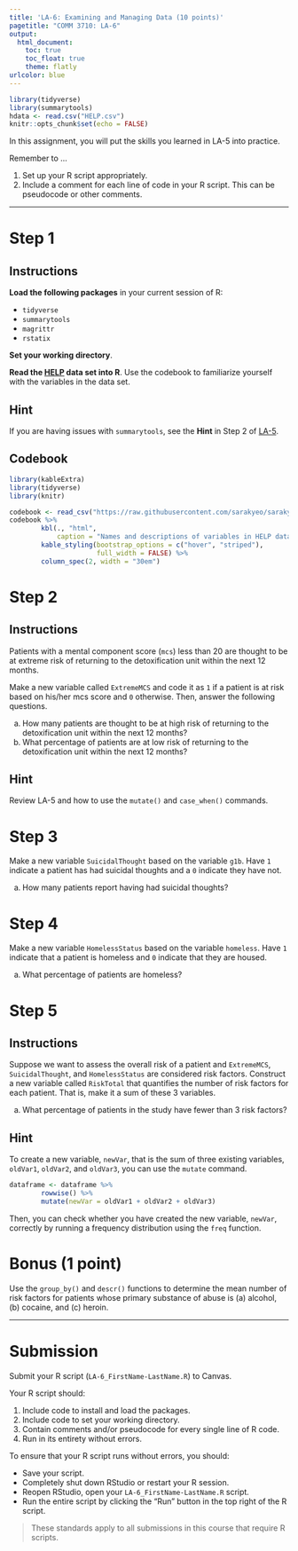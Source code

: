 ```yaml
---
title: 'LA-6: Examining and Managing Data (10 points)'
pagetitle: "COMM 3710: LA-6"
output:
  html_document:
    toc: true
    toc_float: true
    theme: flatly
urlcolor: blue
---
```


```r
library(tidyverse)
library(summarytools)
hdata <- read.csv("HELP.csv")
knitr::opts_chunk$set(echo = FALSE)
```

In this assignment, you will put the skills you learned in LA-5 into practice.

Remember to ...

1) Set up your R script appropriately.
2) Include a comment for each line of code in your R script. This can be pseudocode or other comments.

---

# Step 1 {.tabset .tabset-fade}
## Instructions
**Load the following packages** in your current session of R:

- `tidyverse`
- `summarytools`
- `magrittr`
- `rstatix`

**Set your working directory**.

**Read the [HELP](https://utah.instructure.com/files/131421311/download?download_frd=1) data set into R**. Use the codebook to familiarize yourself with the variables in the data set.

## Hint
If you are having issues with `summarytools`, see the **Hint** in Step 2 of [LA-5](https://sarakyeo.github.io/COMM-3710/LA/LA-5.html).

## Codebook

```r
library(kableExtra)
library(tidyverse)
library(knitr)

codebook <- read_csv("https://raw.githubusercontent.com/sarakyeo/sarakyeo.github.io/master/COMM-3710/LA/HELP-codebook.csv")
codebook %>%
        kbl(., "html",
            caption = "Names and descriptions of variables in HELP dataset.") %>% 
        kable_styling(bootstrap_options = c("hover", "striped"),
                      full_width = FALSE) %>% 
        column_spec(2, width = "30em")

```


# Step 2 {.tabset .tabset-fade}
## Instructions
Patients with a mental component score (`mcs`) less than 20 are thought to be at extreme risk of returning to the detoxification unit within the next 12 months.

Make a new variable called `ExtremeMCS` and code it as `1` if a patient is at risk based on his/her mcs score and `0` otherwise. Then, answer the following questions.

a) How many patients are thought to be at high risk of returning to the detoxification unit within the next 12 months?
b) What percentage of patients are at low risk of returning to the detoxification unit within the next 12 months?

## Hint
Review LA-5 and how to use the `mutate()` and `case_when()` commands.


# Step 3
Make a new variable `SuicidalThought` based on the variable `g1b`. Have `1` indicate a patient has had suicidal thoughts and a `0` indicate they have not.

a) How many patients report having had suicidal thoughts?


# Step 4 
Make a new variable `HomelessStatus` based on the variable `homeless`. Have `1` indicate that a patient is homeless and `0` indicate that they are housed.

a) What percentage of patients are homeless?


# Step 5 {.tabset .tabset-fade}
## Instructions
Suppose we want to assess the overall risk of a patient and `ExtremeMCS`, `SuicidalThought`, and `HomelessStatus` are considered risk factors. Construct a new variable called `RiskTotal` that quantifies the number of risk factors for each patient. That is, make it a sum of these 3 variables.

a) What percentage of patients in the study have fewer than 3 risk factors?

## Hint
To create a new variable, `newVar`, that is the sum of three existing variables, `oldVar1`, `oldVar2`, and `oldVar3`, you can use the `mutate` command.
```r
dataframe <- dataframe %>% 
        rowwise() %>% 
        mutate(newVar = oldVar1 + oldVar2 + oldVar3)
```
Then, you can check whether you have created the new variable, `newVar`, correctly by running a frequency distribution using the `freq` function.


# Bonus (1 point)
Use the `group_by()` and `descr()` functions to determine the mean number of risk factors for patients whose primary substance of abuse is (a) alcohol, (b) cocaine, and (c) heroin.

---

# Submission
Submit your R script (`LA-6_FirstName-LastName.R`) to Canvas.

Your R script should:

1) Include code to install and load the packages.
2) Include code to set your working directory.
3) Contain comments and/or pseudocode for every single line of R code.
4) Run in its entirety without errors.

To ensure that your R script runs without errors, you should:

- Save your script.
- Completely shut down RStudio or restart your R session.
- Reopen RStudio, open your `LA-6_FirstName-LastName.R` script.
- Run the entire script by clicking the "Run" button in the top right of the R script.

> These standards apply to all submissions in this course that require R scripts.
